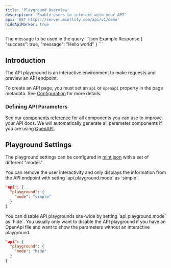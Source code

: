```yaml
---
title: 'Playground Overview'
description: 'Enable users to interact with your API'
api: 'GET https://server.mintlify.com/api/v1/demo'
hideApiMarker: true
---
```


<ParamField query="message" type="string" required>
  The message to be used in the query
</ParamField>

<ResponseExample>
  ```json Example Response
  {
    "success": true,
    "message": "Hello world"
  }
  ```
</ResponseExample>

## Introduction

The API playground is an interactive environment to make requests and preview an API endpoint.

To create an API page, you must set an `api` or `openapi` property in the page metadata. See [Configuration](/api-playground/configuration) for more details.

### Defining API Parameters

See our [components reference](/components/api) for all components you can use to improve your API docs. We will automatically generate all parameter components if you are using [OpenAPI](/api-playground/openapi).

## Playground Settings

The playground settings can be configured in [mint.json](/settings/global) with a set of different "modes".

<AccordionGroup>
<Accordion title="Simple Playgrounds">
  You can remove the user interactivity and only displays the information from the API endpoint with settng `api.playground.mode` as `simple`.

```json mint.json
"api": {
  "playground": {
    "mode": "simple"
  }
}
```

</Accordion>

<Accordion title="Hide API Playgrounds">
  You can disable API playgrounds site-wide by setting `api.playground.mode` as `hide`. You usually only want to disable the API playground if you have an OpenApi file and want to show the parameters without an interactive playground.

```json mint.json
"api": {
  "playground": {
    "mode": "hide"
  }
}
```

</Accordion>
</AccordionGroup>
